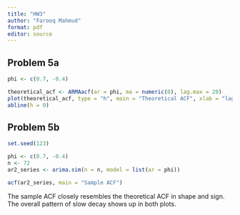 ```yaml
---
title: "HW3"
author: "Farooq Mahmud"
format: pdf
editor: source
---
```


## Problem 5a


```r
phi <- c(0.7, -0.4)

theoretical_acf <- ARMAacf(ar = phi, ma = numeric(0), lag.max = 20)
plot(theoretical_acf, type = "h", main = "Theoretical ACF", xlab = "lag", ylab = "ACF")
abline(h = 0)
```
## Problem 5b
```r
set.seed(123)

phi <- c(0.7, -0.4)
n <- 72
ar2_series <- arima.sim(n = n, model = list(ar = phi))

acf(ar2_series, main = "Sample ACF")

```

The sample ACF closely resembles the theoretical ACF in shape and sign. The overall pattern of slow decay shows up in both plots.